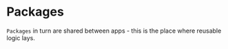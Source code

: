 
# Packages

`Packages` in turn are shared between apps - this is the place where reusable logic lays.

<Cards>
  <Card title="Storyblok API" href="/packages/storyblok/storyblok-api" arrow />
  <Card title="Storyblok Preview" href="/packages/storyblok/storyblok-preview" arrow />
  <Card title="Storyblok Revalidate" href="/packages/storyblok/storyblok-revalidate" arrow />
  <Card title="Storyblok Richtext" href="/packages/storyblok/storyblok-richtext" arrow />
  <Card title="Storyblok SEO" href="/packages/storyblok/storyblok-seo" arrow />
  <Card title="Storyblok Setup" href="/packages/storyblok/storyblok-setup" arrow />
  <Card title="Storyblok UI" href="/packages/storyblok/storyblok-ui" arrow />
  <Card title="Storyblok Utils" href="/apps/storybook-ui" arrow />
  <Card title="Env" href="/packages/env" arrow />
  <Card title="Eslint Config Custom" href="/packages/eslint-config-custom" arrow />
  <Card title="Fonts" href="/packages/fonts" arrow />
  <Card title="Middleware Chain" href="/packages/middleware-chain" arrow />
  <Card title="Next API Fetcher" href="/packages/next-api-fetcher" arrow />
  <Card title="Next Link" href="/packages/next-link" arrow />
  <Card title="Next Themes" href="/packages/next-themes" arrow />
  <Card title="Storybook" href="/packages/storybook" arrow />
  <Card title="Tailwind Config" href="/packages/tailwind-config" arrow />
  <Card title="Tsconfig" href="/packages/tsconfig" arrow />
  <Card title="UI" href="/packages/ui" arrow />
  <Card title="Utils" href="/packages/utils" arrow />
</Cards>
